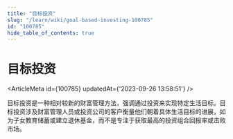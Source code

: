```yaml
---
title: "目标投资"
slug: "/learn/wiki/goal-based-investing-100785"
id: "100785"
hide_table_of_contents: true
---
```



# 目标投资

<ArticleMeta id={100785} updatedAt={'2023-09-26 13:58:51'} />
<div className='border-solid border-b border-t-0 my-4 border-[var(--ifm-color-gray-300)]' />

目标投资是一种相对较新的财富管理方法，强调通过投资来实现特定生活目标。目标投资涉及财富管理人员或投资公司的客户衡量他们朝着具体生活目标的进展，如为子女教育储蓄或建立退休基金，而不是专注于获取最高的投资组合回报率或击败市场。
